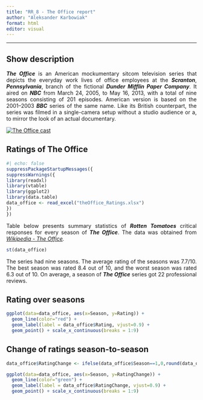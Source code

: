 ---
title: "RR_8 - The Office report"
author: "Aleksander Karbowiak"
format: html
editor: visual
---

::: {style="text-align: justify"}

------------------------------------------------------------------------

## Show description

***The Office*** is an American mockumentary sitcom television series that depicts the everyday work lives of office employees at the ***Scranton***, ***Pennsylvania***, branch of the fictional ***Dunder Mifflin Paper Company***. It aired on ***NBC*** from March 24, 2005, to May 16, 2013, with a total of nine seasons consisting of 201 episodes. American version is based on the 2001--2003 ***BBC*** series of the same name. Like its British counterpart, the series was filmed in a single-camera setup without a studio audience or a, to mirror the look of an actual documentary.

[![The Office cast](The_OFFICE_CREW.jpg){fig-alt="The Office cast" fig-align="center"}](https://www.google.com/search?sca_esv=6b1c5e95a3d0b06b&rlz=1C1GCEB_enPL961PL962&q=the+office&uds=AMwkrPth2lwGf-lsu6J4oEsDB3N57nv8C_6kM3GXelCSuJJYTDzI_9U-OrT0-fhjmxLR2T3Wbbz66HRSaZs31ygG9zKaKDy5sBaxWWDrJtp6L4_8zi1VfHKg1Df2AiGsl-ASZcB97ydFBAWRG8nnY6sawasin1vI0bS72KtVIvh5lkHb9thIR6eAKlhUWdBX-KEdydEIwo2T5BFuVjkhPLYhVas219__5-t2OzFooLTS8k01nnmTiTLbOHjluqr1UR-fuQadGyKzRyWx0WLos1C5SVfGYV6MgfpTPZwFhnukIbt9z8TxrYP7QEZlq5bHT7rOrdjjNciqoiuUnVDkg6WGRlz_pWrHkQ&udm=2&prmd=ivnbz&sa=X&ved=2ahUKEwjguIa1wcyFAxU1RvEDHcj9BP8QtKgLegQICxAB&biw=1536&bih=703&dpr=1.25#vhid=okH8ui5F4YWQOM&vssid=mosaic)

## Ratings of The Office

```{r}
#| echo: false
suppressPackageStartupMessages({
suppressWarnings({
library(readxl)
library(vtable)
library(ggplot2)
library(data.table)
data_office <- read_excel("theOffice_Ratings.xlsx")
})
})
```

Table below presents summary statistics of ***Rotten Tomatoes*** critical responses for every season of ***The Office***. The data was obtained from [*Wikipedia - The Office*](https://en.wikipedia.org/wiki/The_Office_(American_TV_series)#cite_note-148)*.*

```{r}
st(data_office)
```

The series had nine seasons. The average rating of the seasons was 7.7/10. The best season was rated 8.4 out of 10, and the worst season was rated 6.3 out of 10. On average, a season of ***The Office*** series got 22 professional reviews.

## Rating over seasons

```{r}
ggplot(data=data_office, aes(x=Season, y=Rating)) +
  geom_line(color="red") +  
  geom_label(label = data_office$Rating, vjust=0.9) +
  geom_point() + scale_x_continuous(breaks = 1:9)

```

## Change of ratings season-to-season

```{r}
data_office$RatingChange <- ifelse(data_office$Season==1,0,round(data_office$Rating - shift(data_office$Rating,1,0),2))

ggplot(data=data_office, aes(x=Season, y=RatingChange)) +
  geom_line(color="green") +  
  geom_label(label = data_office$RatingChange, vjust=0.9) +
  geom_point() + scale_x_continuous(breaks = 1:9)
```
:::
